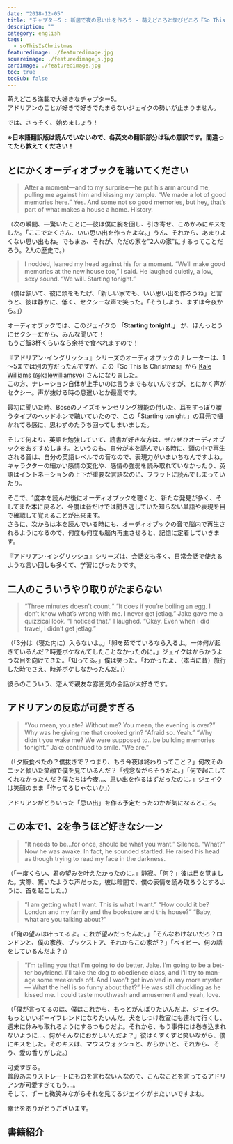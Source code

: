```yaml
---
date: "2018-12-05"
title: "チャプター5 : 新居で夜の思い出を作ろう - 萌えどころと学びどころ『So This is Christmas/アドリアン･イングリッシュ(6)』"
description: ""
category: english
tags:
  - soThisIsChristmas
featuredimage: ./featuredimage.jpg
squareimage: ./featuredimage_s.jpg
cardimage: ./featuredimage.jpg
toc: true
tocSub: false
---
```



萌えどころ満載で大好きなチャプター5。  
アドリアンのことが好きで好きでたまらないジェイクの勢いが止まりません。

では、さっそく、始めましょう！

<SoThisIsChristmasIndex />

**※日本語翻訳版は読んでいないので、各英文の翻訳部分は私の意訳です。間違ってたら教えてください！**

## とにかくオーディオブックを聴いてください

<Blockquote srcBook="soThisIsChristmas" lang="en" book>
After a moment—and to my surprise—he put his arm around me, pulling me against him and kissing my temple. “We made a lot of good memories here.” Yes. And some not so good memories, but hey, that’s part of what makes a house a home. History.
</Blockquote>

<p className="translation">（次の瞬間、―驚いたことに―彼は僕に腕を回し、引き寄せ、こめかみにキスをした。「ここでたくさん、いい思い出を作ったよな。」うん、それから、あまりよくない思い出もね。でもまぁ、それが、ただの家を"2人の家"にするってことだろう。2人の歴史で。）</p>

<Blockquote srcBook="soThisIsChristmas" lang="en" book>
I nodded, leaned my head against his for a moment. “We’ll make good memories at the new house too,” I said. He laughed quietly, a low, sexy sound. “We will. Starting tonight.”
</Blockquote>

<p className="translation">（僕は頷いて、彼に頭をもたげ、「新しい家でも、いい思い出を作ろうね」と言うと、彼は静かに、低く、セクシーな声で笑った。「そうしよう、まずは今夜から。」）</p>

オーディオブックでは、このジェイクの **「Starting tonight.」** が、ほんっとうにセクシーだから、みんな聞いて！  
もうご飯3杯くらいなら余裕で食べれますので！

<Amazon book="soThisIsChristmas" audiobook />

『アドリアン･イングリッシュ』シリーズのオーディオブックのナレーターは、1～5までは別の方だったんですが、この『So This Is Christmas』から [Kale Williams (@kalewilliamsvo)](https://twitter.com/kalewilliamsvo) さんになりました。  
この方、ナレーション自体が上手いのは言うまでもないんですが、とにかく声がセクシー。声が抜ける時の息遣いとか最高です。

最初に聞いた時、Boseのノイズキャンセリング機能の付いた、耳をすっぽり覆うタイプのヘッドホンで聴いていたので、この「Starting tonight.」の耳元で囁かれてる感に、思わずのたうち回ってしまいました。

そして何より、英語を勉強していて、読書が好きな方は、ぜひぜひオーディオブックをおすすめします。というのも、自分が本を読んでいる時に、頭の中で再生される音は、自分の英語レベルでの音なので、表現力がいまいちなんですよね。  
キャラクターの細かい感情の変化や、感情の強弱を読み取れていなかったり、英語はイントネーションの上下が重要な言語なのに、フラットに読んでしまっていたり。

そこで、1度本を読んだ後にオーディオブックを聴くと、新たな発見が多く、そしてまた本に戻ると、今度は音だけでは聞き逃していた知らない単語や表現を目で確認して覚えることが出来ます。  
さらに、次からは本を読んでいる時にも、オーディオブックの音で脳内で再生されるようになるので、何度も何度も脳内再生させると、記憶に定着していきます。

『アドリアン･イングリッシュ』シリーズは、会話文も多く、日常会話で使えるような言い回しも多くて、学習にぴったりです。

## 二人のこういうやり取りがたまらない

<Blockquote srcBook="soThisIsChristmas" lang="en" book>
“Three minutes doesn't count.“ “It does if you’re boiling an egg. I don’t know what’s wrong with me. I never get jetlag.” Jake gave me a quizzical look. “I noticed that.” I laughed. “Okay. Even when I did travel, I didn’t get jetlag.”
</Blockquote>

<p className="translation">（「3分は（寝た内に）入らないよ。」「卵を茹でているなら入るよ。一体何が起きているんだ？時差ボケなんてしたことなかったのに。」ジェイクはからかうような目を向けてきた。「知ってる。」僕は笑った。「わかったよ、（本当に昔）旅行した時でさえ、時差ボケしなかったんだ。」）</p>

<Vocabulary en="quizzical" ja="からかうような、訝しげな" />

彼らのこういう、恋人で親友な雰囲気の会話が大好きです。

## アドリアンの反応が可愛すぎる

<Blockquote srcBook="soThisIsChristmas" lang="en" book>
 “You mean, you ate? Without me? You mean, the evening is over?” Why was he giving me that crooked grin? “Afraid so. Yeah.” “Why didn’t you wake me? We were supposed to…be building memories tonight.” Jake continued to smile. “We are.”
</Blockquote>

<p className="translation">（「夕飯食べたの？僕抜きで？つまり、もう今夜は終わりってこと？」何故そのニッと傾いた笑顔で僕を見ているんだ？「残念ながらそうだよ。」「何で起こしてくれなかったんだ？僕たちは今夜…、思い出を作るはずだったのに。」ジェイクは笑顔のまま「作ってるじゃないか」）</p>

アドリアンがどういった「思い出」を作る予定だったのかが気になるところ。

## この本で1、2を争うほど好きなシーン

<Blockquote srcBook="soThisIsChristmas" lang="en" book>
“It needs to be…for once, should be what you want.” Silence. “What?” Now he was awake. In fact, he sounded startled. He raised his head as though trying to read my face in the darkness.
</Blockquote>

<p className="translation">（「一度くらい、君の望みを叶えたかったのに。」静寂。「何？」彼は目を覚ました。実際、驚いたような声だった。彼は暗闇で、僕の表情を読み取ろうとするように、首を起こした。）</p>

<Vocabulary en="startle" ja="びっくりさせる、ハッとさせる" />

<Blockquote srcBook="soThisIsChristmas" lang="en" book>
“I am getting what I want. This is what I want.” “How could it be? London and my family and the bookstore and this house?” “Baby, what are you talking about?”
</Blockquote>

<p className="translation">（「俺の望みは叶ってるよ。これが望みだったんだ。」「そんなわけないだろ？ロンドンと、僕の家族、ブックストア、それからこの家が？」「ベイビー、何の話をしているんだよ？」）</p>

<Blockquote srcBook="soThisIsChristmas" lang="en" book>
“I’m telling you that I’m going to do better, Jake. I’m going to be a better boyfriend. I’ll take the dog to obedience class, and I’ll try to manage some weekends off. And I won’t get involved in any more myster— What the hell is so funny about that?” He was still chuckling as he kissed me. I could taste mouthwash and amusement and yeah, love.
</Blockquote>

<p className="translation">（「僕が言ってるのは、僕はこれから、もっとがんばりたいんだよ、ジェイク。もっといいボーイフレンドになりたいんだ。犬をしつけ教室にも連れて行くし、週末に休みも取れるようにするつもりだよ。それから、もう事件には巻き込まれないように…、何がそんなにおかしいんだよ？」彼はくすくすと笑いながら、僕にキスをした。そのキスは、マウスウォッシュと、からかいと、それから、そう、愛の香りがした。）</p>

<Vocabulary en="obedience class" ja="しつけ教室" />

可愛すぎる。  
普段あまりストレートにものを言わない人なので、こんなことを言ってるアドリアンが可愛すぎてもう…。  
そして、ずーと微笑みながらそれを見てるジェイクがまたいいですよね。

幸せをありがとうございます。

## 書籍紹介

<Amazon book="soThisIsChristmas" />

<AffiliateBanner type="english" />

<SoThisIsChristmasIndex open />
